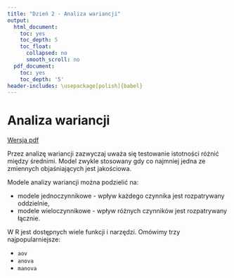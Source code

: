 ```yaml
---
title: "Dzień 2 - Analiza wariancji"
output:
  html_document:
    toc: yes
    toc_depth: 5
    toc_float:
      collapsed: no
      smooth_scroll: no
  pdf_document:
    toc: yes
    toc_depth: '5'
header-includes: \usepackage[polish]{babel}
---
```

<style type="text/css">
.title {
  display: none;
}

.table {
    width:70%;
}

#getting-started img {
  margin-right: 10px;
}

</style>



# Analiza wariancji

[Wersja pdf](analizawariancji.pdf) 

Przez analizę wariancji zazwyczaj uważa się testowanie istotności różnić między średnimi. Model zwykle stosowany gdy co najmniej jedna ze zmiennych objaśniających jest jakościowa.

Modele analizy wariancji można podzielić na:

* modele jednoczynnikowe - wpływ każdego czynnika jest rozpatrywany oddzielnie,
* modele wieloczynnikowe - wpływ różnych czynników jest rozpatrywany łącznie.

W R jest dostępnych wiele funkcji i narzędzi. Omówimy trzy najpopularniejsze:

* `aov`
* `anova`
* `manova`



</div>

